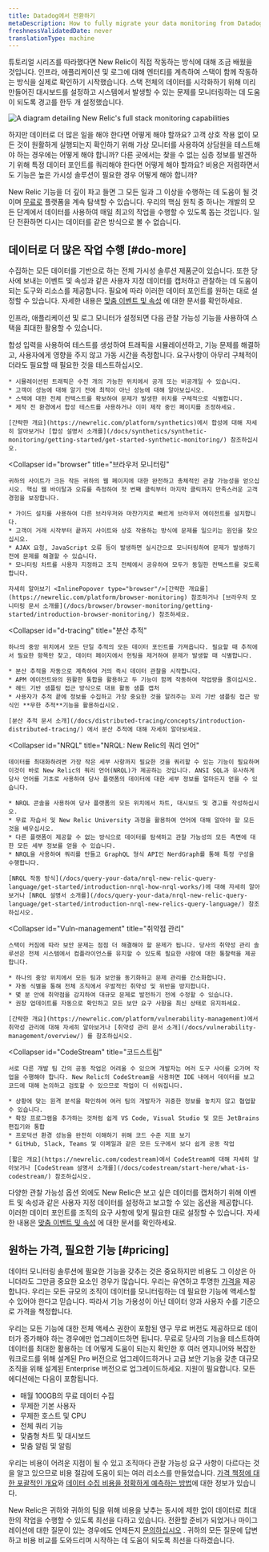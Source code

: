 ```yaml
---
title: Datadog에서 전환하기
metaDescription: How to fully migrate your data monitoring from Datadog to New Relic.
freshnessValidatedDate: never
translationType: machine
---
```



튜토리얼 시리즈를 따라했다면 New Relic이 직접 작동하는 방식에 대해 조금 배웠을 것입니다. 인프라, 애플리케이션 및 로그에 대해 엔터티를 계측하여 스택이 함께 작동하는 방식을 실제로 확인하기 시작했습니다. 스택 전체의 데이터를 시각화하기 위해 미리 만들어진 대시보드를 설정하고 시스템에서 발생할 수 있는 문제를 모니터링하는 데 도움이 되도록 경고를 한두 개 설정했습니다.

<img
  title="Full_stack"
  alt="A diagram detailing New Relic's full stack monitoring capabilities"
  src={journeyFullStack}
/>

하지만 데이터로 더 많은 일을 해야 한다면 어떻게 해야 할까요? 고객 상호 작용 없이 모든 것이 원활하게 실행되는지 확인하기 위해 가상 모니터를 사용하여 상담원을 테스트해야 하는 경우에는 어떻게 해야 합니까? 다른 곳에서는 찾을 수 없는 심층 정보를 발견하기 위해 특정 데이터 포인트를 쿼리해야 한다면 어떻게 해야 할까요? 비용은 저렴하면서도 기능은 높은 가시성 솔루션이 필요한 경우 어떻게 해야 합니까?

New Relic 기능을 더 깊이 파고 들면 그 모든 일과 그 이상을 수행하는 데 도움이 될 것이며 [무료로](/docs/accounts/accounts-billing/new-relic-one-pricing-billing/new-relic-one-pricing-billing/#free) 플랫폼을 계속 탐색할 수 있습니다. 우리의 핵심 원칙 중 하나는 개발의 모든 단계에서 데이터를 사용하여 매일 최고의 작업을 수행할 수 있도록 돕는 것입니다. 일단 전환하면 다시는 데이터를 같은 방식으로 볼 수 없습니다.

## 데이터로 더 많은 작업 수행 [#do-more]

수집하는 모든 데이터를 기반으로 하는 전체 가시성 솔루션 제품군이 있습니다. 또한 당사에 보내는 이벤트 및 속성과 같은 사용자 지정 데이터를 캡처하고 관찰하는 데 도움이 되는 도구와 리소스를 제공합니다. 필요에 따라 이러한 데이터 포인트를 원하는 대로 설정할 수 있습니다. 자세한 내용은 [맞춤 이벤트 및 속성](/docs/data-apis/custom-data/custom-events/report-custom-event-data/) 에 대한 문서를 확인하세요.

인프라, 애플리케이션 및 로그 모니터가 설정되면 다음 관찰 가능성 기능을 사용하여 스택을 최대한 활용할 수 있습니다.

<CollapserGroup>
  <Collapser
    id="synthetics"
    title="합성품"
  >
    합성 입력을 사용하여 테스트를 생성하여 트래픽을 시뮬레이션하고, 기능 문제를 해결하고, 사용자에게 영향을 주지 않고 가동 시간을 측정합니다. 요구사항이 아무리 구체적이더라도 필요할 때 필요한 것을 테스트하십시오.

    * 시뮬레이션된 트래픽은 수천 개의 가능한 위치에서 공개 또는 비공개일 수 있습니다.
    * 고객이 성능에 대해 알기 전에 최적이 아닌 성능에 대해 알아보십시오.
    * 스택에 대한 전체 컨텍스트를 확보하여 문제가 발생한 위치를 구체적으로 식별합니다.
    * 제작 전 환경에서 합성 테스트를 사용하거나 이미 제작 중인 페이지를 조정하세요.

    [간략한 개요](https://newrelic.com/platform/synthetics)에서 합성에 대해 자세히 알아보거나 [합성 설명서 소개를](/docs/synthetics/synthetic-monitoring/getting-started/get-started-synthetic-monitoring/) 참조하십시오.
  </Collapser>

  <Collapser
    id="browser"
    title="브라우저 모니터링"
  >
    귀하의 사이트가 크든 작든 귀하의 웹 페이지에 대한 완전하고 총체적인 관찰 가능성을 얻으십시오. 핵심 웹 바이탈과 오류를 측정하여 첫 번째 클릭부터 마지막 클릭까지 만족스러운 고객 경험을 보장합니다.

    * 가이드 설치를 사용하여 다른 브라우저와 마찬가지로 빠르게 브라우저 에이전트를 설치합니다.
    * 고객이 거래 시작부터 끝까지 사이트와 상호 작용하는 방식에 문제를 일으키는 원인을 찾으십시오.
    * AJAX 요청, JavaScript 오류 등이 발생하면 실시간으로 모니터링하여 문제가 발생하기 전에 문제를 해결할 수 있습니다.
    * 모니터링 차트를 사용자 지정하고 조직 전체에서 공유하여 모두가 동일한 컨텍스트를 갖도록 합니다.

    자세히 알아보기 <InlinePopover type="browser"/>[간략한 개요를](https://newrelic.com/platform/browser-monitoring) 참조하거나 [브라우저 모니터링 문서 소개를](/docs/browser/browser-monitoring/getting-started/introduction-browser-monitoring/) 참조하세요.
  </Collapser>

  <Collapser
    id="d-tracing"
    title="분산 추적"
  >
    하나의 중앙 위치에서 모든 단일 추적의 모든 데이터 포인트를 가져옵니다. 필요할 때 추적에서 필요한 항목만 찾고, 데이터 페이지에서 헌팅을 제거하여 문제가 발생할 때 식별합니다.

    * 분산 추적을 자동으로 계측하여 거의 즉시 데이터 관찰을 시작합니다.
    * APM 에이전트와의 원활한 통합을 활용하고 두 기능이 함께 작동하여 작업량을 줄이십시오.
    * 헤드 기반 샘플링 접근 방식으로 대표 활동 샘플 캡처
    * 사용자가 추적 끝에 정보를 수집하고 가장 중요한 것을 알려주는 꼬리 기반 샘플링 접근 방식인 **무한 추적**기능을 활용하십시오.

    [분산 추적 문서 소개](/docs/distributed-tracing/concepts/introduction-distributed-tracing/) 에서 분산 추적에 대해 자세히 알아보세요.
  </Collapser>

  <Collapser
    id="NRQL"
    title="NRQL: New Relic의 쿼리 언어"
  >
    데이터를 최대화하려면 가장 작은 세부 사항까지 필요한 것을 쿼리할 수 있는 기능이 필요하며 이것이 바로 New Relic의 쿼리 언어(NRQL)가 제공하는 것입니다. ANSI SQL과 유사하게 당사 언어를 기초로 사용하여 당사 플랫폼의 데이터에 대한 세부 정보를 얼마든지 얻을 수 있습니다.

    * NRQL 콘솔을 사용하여 당사 플랫폼의 모든 위치에서 차트, 대시보드 및 경고를 작성하십시오.
    * 무료 자습서 및 New Relic University 과정을 활용하여 언어에 대해 알아야 할 모든 것을 배우십시오.
    * 다른 플랫폼이 제공할 수 없는 방식으로 데이터를 탐색하고 관찰 가능성의 모든 측면에 대한 모든 세부 정보를 얻을 수 있습니다.
    * NRQL을 사용하여 쿼리를 만들고 GraphQL 형식 API인 NerdGraph를 통해 특정 구성을 수행합니다.

    [NRQL 작동 방식](/docs/query-your-data/nrql-new-relic-query-language/get-started/introduction-nrql-how-nrql-works/)에 대해 자세히 알아보거나 [NRQL 설명서 소개를](/docs/query-your-data/nrql-new-relic-query-language/get-started/introduction-nrql-new-relics-query-language/) 참조하십시오.
  </Collapser>

  <Collapser
    id="Vuln-management"
    title="취약점 관리"
  >
    스택이 커짐에 따라 보안 문제는 점점 더 해결해야 할 문제가 됩니다. 당사의 취약성 관리 솔루션은 전체 시스템에서 컴플라이언스를 유지할 수 있도록 필요한 사항에 대한 통찰력을 제공합니다.

    * 하나의 중앙 위치에서 모든 팀과 보안을 동기화하고 문제 관리를 간소화합니다.
    * 자동 식별을 통해 전체 조직에서 우발적인 취약성 및 위반을 방지합니다.
    * 몇 분 안에 취약점을 감지하여 대규모 문제로 발전하기 전에 수정할 수 있습니다.
    * 권장 업데이트를 자동으로 확인하고 모든 보안 요구 사항을 최신 상태로 유지하세요.

    [간략한 개요](https://newrelic.com/platform/vulnerability-management)에서 취약성 관리에 대해 자세히 알아보거나 [취약성 관리 문서 소개](/docs/vulnerability-management/overview/) 를 참조하십시오.
  </Collapser>

  <Collapser
    id="CodeStream"
    title="코드스트림"
  >
    서로 다른 개발 팀 간의 공동 작업은 어려울 수 있으며 개발자는 여러 도구 사이를 오가며 작업을 수행해야 합니다. New Relic의 CodeStream을 사용하면 IDE 내에서 데이터를 보고 코드에 대해 논의하고 검토할 수 있으므로 작업이 더 쉬워집니다.

    * 상황에 맞는 원격 분석을 확인하여 여러 팀의 개발자가 귀중한 정보를 놓치지 않고 협업할 수 있습니다.
    * 확장 프로그램을 추가하는 것처럼 쉽게 VS Code, Visual Studio 및 모든 JetBrains 편집기와 통합
    * 프로덕션 환경 성능을 완전히 이해하기 위해 코드 수준 지표 보기
    * GitHub, Slack, Teams 및 이메일과 같은 모든 도구에서 보다 쉽게 공동 작업

    [짧은 개요](https://newrelic.com/codestream)에서 CodeStream에 대해 자세히 알아보거나 [CodeStream 설명서 소개를](/docs/codestream/start-here/what-is-codestream/) 참조하십시오.
  </Collapser>
</CollapserGroup>

다양한 관찰 가능성 옵션 외에도 New Relic은 보고 싶은 데이터를 캡처하기 위해 이벤트 및 속성과 같은 사용자 지정 데이터를 설정하고 보고할 수 있는 옵션을 제공합니다. 이러한 데이터 포인트를 조직의 요구 사항에 맞게 필요한 대로 설정할 수 있습니다. 자세한 내용은 [맞춤 이벤트 및 속성](/docs/data-apis/custom-data/custom-events/report-custom-event-data/) 에 대한 문서를 확인하세요.

## 원하는 가격, 필요한 기능 [#pricing]

데이터 모니터링 솔루션에 필요한 기능을 갖추는 것은 중요하지만 비용도 그 이상은 아니더라도 그만큼 중요한 요소인 경우가 많습니다. 우리는 유연하고 투명한 [가격을](/docs/accounts/accounts-billing/new-relic-one-pricing-billing/new-relic-one-pricing-billing) 제공합니다. 우리는 모든 규모의 조직이 데이터를 모니터링하는 데 필요한 기능에 액세스할 수 있어야 한다고 믿습니다. 따라서 기능 가용성이 아닌 데이터 양과 사용자 수를 기준으로 가격을 책정합니다.

우리는 모든 기능에 대한 전체 액세스 권한이 포함된 영구 무료 버전도 제공하므로 데이터가 증가해야 하는 경우에만 업그레이드하면 됩니다. 무료로 당사의 기능을 테스트하여 데이터를 최대한 활용하는 데 어떻게 도움이 되는지 확인한 후 여러 엔지니어와 복잡한 워크로드를 위해 설계된 Pro 버전으로 업그레이드하거나 고급 보안 기능을 갖춘 대규모 조직을 위해 설계된 Enterprise 버전으로 업그레이드하세요. 지원이 필요합니다. 모든 에디션에는 다음이 포함됩니다.

* 매월 100GB의 무료 데이터 수집
* 무제한 기본 사용자
* 무제한 호스트 및 CPU
* 전체 쿼리 기능
* 맞춤형 차트 및 대시보드
* 맞춤 알림 및 알림

우리는 비용이 어려운 지점이 될 수 있고 조직마다 관찰 가능성 요구 사항이 다르다는 것을 알고 있으므로 비용 절감에 도움이 되는 여러 리소스를 만들었습니다. [가격 책정에 대한 포괄적인 개요](https://newrelic.com/pricing)와 [데이터 수집 비용을 정확하게 예측하는 방법](https://newrelic.com/blog/nerdlog/estimate-data-cost)에 대한 정보가 있습니다.

New Relic은 귀하와 귀하의 팀을 위해 비용을 낮추는 동시에 제한 없이 데이터로 최대한의 작업을 수행할 수 있도록 최선을 다하고 있습니다. 전환할 준비가 되었거나 마이그레이션에 대한 질문이 있는 경우에도 언제든지 [문의하십시오](https://newrelic.com/competitive-comparison/datadog-savings) . 귀하의 모든 질문에 답변하고 비용 비교를 도와드리며 시작하는 데 도움이 되도록 최선을 다하겠습니다.